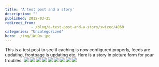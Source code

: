 ```yaml
---
title: 'A test post and a story'
description: ""
published: 2012-03-25
redirect_from: 
            - /blog/a-test-post-and-a-story/swizec/4060
categories: "Uncategorized"
hero: ./img/1Wu9o.jpg
---
```

This is a test post to see if caching is now configured properly, feeds are updating, frontpage is updating etc. Here is a story in picture form for your troubles: ![](./img/1Wu9o.jpg) ![](./img/JwBpr.jpg) ![](./img/pqdJE.jpg) ![](./img/pqdJE.jpg) ![](./img/inrvE.jpg) ![](./img/BIfCA.jpg) ![](./img/1jcHO.jpg) ![](./img/vQTVj.jpg) ![](./img/4MfTV.jpg)
